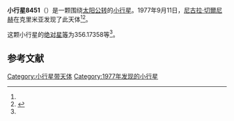 {{Infobox planet
| bgcolour = #FFFFC0
| name = 8451 Gaidai
| symbol = 
| image = 
| caption = 
| discovery = yes
| discovery_ref = 
| discoverer = [[尼古拉·切爾尼赫|尼古拉·切爾尼赫]]
| discovery_site = [[克里米亚|克里米亚]] 
| discovered = 1977年9月11日
| designations = yes
| mp_name = 
| named_after = 
| alt_names = 1977 RY6/ 1986 RH5
| mp_category = [[主带小行星|主带小行星]]
| orbit_ref = <ref name="a">[http://ssd.jpl.nasa.gov/sbdb.cgi?sstr=8451 8451 Gaidai] {{Wayback|url=http://ssd.jpl.nasa.gov/sbdb.cgi?sstr=8451 |date=20210809084356 }}，小行星數據庫瀏覽器（JPL Small-Body Database Browser）－[[美国国家航空航天局|美国国家航空航天局]]喷气推进实验室</ref>
| epoch = 2456400.5 (2013年4月18日更新)
| aphelion = {{convert|3.2345993|AU|km|3|abbr=on|lk=out}}
| perihelion = {{convert|2.3133729|AU|km|3|abbr=on}}
| semimajor = {{convert|2.7739861|AU|km|3|abbr=on}}
| eccentricity = 0.1660474
| period = 1687.54298 [[日|日]]<br />4.62[[儒略年|儒略年]]
| avg_speed = 
| inclination = 9.20264
| asc_node = 5.50932
| mean_anomaly = 
| arg_peri = 356.17358
| satellites = 
| physical_characteristics = yes
| dimensions = 
| mass = 
| density = 
| surface_grav = 
| escape_velocity = 
| sidereal_day = 
| axial_tilt = 
| pole_ecliptic_lat = 
| pole_ecliptic_lon = 
| albedo = 
| temperatures= 
| temp_name1 = 
| mean_temp_1 = 
| max_temp_1 = 
| temp_name2 = 
| max_temp_2 = 
| spectral_type = 
| abs_magnitude = 356.17358
}}

'''小行星8451'''（{{lang-en|8451 Gaidai}}）是一颗围绕[[太阳|太阳]][[公转|公转]]的[[小行星|小行星]]。1977年9月11日，[[尼古拉·切爾尼赫|尼古拉·切爾尼赫]]在克里米亚发现了此天体<ref name="a" /><ref>{{cite news|title=小行星列表|url=http://cfa-www.harvard.edu/iau/lists/NumberedMPs.txt|accessdate=2013-07-08|newspaper=哈佛大学|archive-date=2008-05-17|archive-url=https://web.archive.org/web/20080517010638/http://cfa-www.harvard.edu/iau/lists/NumberedMPs.txt|dead-url=no}}</ref>。

这颗小行星的[[绝对星等|绝对星等]]为356.17358等<ref name="a" />。

==参考文献==
{{reflist}}
{{Minor Planet Number|[[小行星8450|小行星8450]]|[[小行星8452|小行星8452]]}}

{{小天体}}

[[Category:小行星带天体|Category:小行星带天体]]
[[Category:1977年发现的小行星|Category:1977年发现的小行星]]

{{asteroid-stub}}